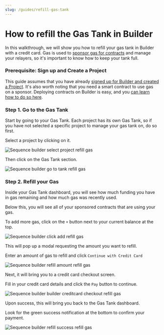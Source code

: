 ```yaml
---
slug: /guides/refill-gas-tank
---
```



# How to refill the Gas Tank in Builder

In this walkthrough, we will show you how to refill your gas tank in Builder with a credit card. Gas is used to [sponsor gas for contracts](https://docs.sequence.xyz/builder/sponsor-contract-gas-tank) and manage your relayers, so it's important to know how to keep your tank full.

### Prerequisite: Sign up and Create a Project

This guide assumes that you have already [signed up for Builder and created a Project](https://docs.sequence.xyz/builder/signup-and-create-a-project). It's also worth noting that you need a smart contract to use gas on a sponsor. Deploying contracts on Builder is easy, and you [can learn how to do so here](https://docs.sequence.xyz/builder/deploy-an-item-collection-contract).


### Step 1. Go to the Gas Tank

Start by going to your Gas Tank. Each project has its own Gas Tank, so if you have not selected a specific project to manage your gas tank on, do so first.

Select a project by clicking on it.


![Sequence builder select project refill gas](/img/builder/builder_select_project_refill_gas.png)

Then click on the Gas Tank section.


![Sequence builder go to tank refill gas](/img/builder/builder_go_to_tank_refill_gas.png)

### Step 2. Refill your Gas 

Inside your Gas Tank dashboard, you will see how much funding you have in gas remaining and how much gas was recently used. 

Below this, you will see all of your sponsored contracts that are using your gas.

To add more gas, click on the `+` button next to your current balance at the top.


![Sequence builder click add refill gas](/img/builder/builder_click_add_refill_gas.png)

This will pop up a modal requesting the amount you want to refill.

Enter an amount of gas to refill and click `Continue with Credit Card`


![Sequence builder refill amount refill gas](/img/builder/builder_refill_amount_refill_gas.png)

Next, it will bring you to a credit card checkout screen.

Fill in your credit card details and click the `Pay` button to continue.


![Sequence builder builder creditcard checkout refill gas](/img/builder/builder_creditcard_checkout_refill_gas.png)

Upon success, this will bring you back to the Gas Tank dashboard.

Look for the green success notification at the bottom to confirm your payment.


![Sequence builder refill success refill gas](/img/builder/builder_refill_success_refill_gas.png)
